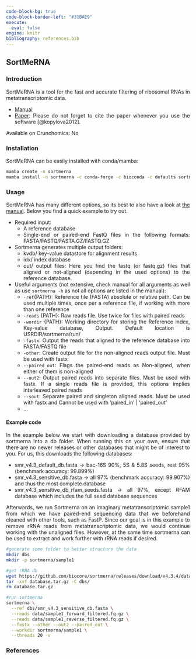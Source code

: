 ---
code-block-bg: true
code-block-border-left: "#31BAE9"
execute:
  eval: false
engine: knitr
bibliography: references.bib
---

<div style="text-align: justify">

## SortMeRNA

### Introduction

SortMeRNA is a tool for the fast and accurate filtering of ribosomal RNAs in metatranscriptomic data.

-   [Manual](https://sortmerna.readthedocs.io/en/latest/)
-   [Paper](https://academic.oup.com/bioinformatics/article/28/24/3211/246053): Please do not forget to cite the paper whenever you use the software [@kopylova2012].

Available on Crunchomics: No

### Installation

SortMeRNA can be easily installed with conda/mamba:

```{bash}
mamba create -n sortmerna
mamba install -n sortmerna -c conda-forge -c bioconda -c defaults sortmerna 
```

### Usage

SortMeRNA has many different options, so its best to also have a look at [the manual](https://github.com/OpenGene/fastp). Below you find a quick example to try out.

-   Required input:
    -   A reference database
    -   Single-end or paired-end FastQ files in the following formats: FASTA/FASTQ/FASTA.GZ/FASTQ.GZ
-   Sortmerna generates multiple output folders:
    -   kvdb/ key-value datastore for alignment results
    -   idx/ index database
    -   out/ output files: Here you find the fastq (or fastq.gz) files that aligned or not-aligned (depending in the used options) to the reference database.
-   Useful arguments (not extensive, check manual for all arguments as well as use `sortmerna -h` as not all options are listed in the manual):
    -   `-ref`{PATH}: Reference file (FASTA) absolute or relative path. Can be used multiple times, once per a reference file, if working with more than one reference
    -   `-reads` {PATH}: Raw reads file. Use twice for files with paired reads
    -   `-wordir` {PATH}: Working directory for storing the Reference index, Key-value database, Output. Default location is USRDIR/sortmerna/run/
    -   `-fastx`: Output the reads that aligned to the reference database into FASTA/FASTQ file
    -   `-other`: Create output file for the non-aligned reads output file. Must be used with fastx
    -   `--paired_out`: Flags the paired-end reads as Non-aligned, when either of them is non-aligned
    -   `--out2`: Output paired reads into separate files. Must be used with fastx. If a single reads file is provided, this options implies interleaved paired reads
    -   `--sout`: Separate paired and singleton aligned reads. Must be used with fastx and Cannot be used with 'paired_in' \| 'paired_out'
    -   ...

#### Example code

In the example below we start with downloading a database provided by sortmerna into a db folder. When running this on your own, ensure that there are no newer releases or other databases that might be of interest to you. For us, this downloads the following databases:

-   smr_v4.3_default_db.fasta -\> bac-16S 90%, 5S & 5.8S seeds, rest 95% (benchmark accuracy: 99.899%)
-   smr_v4.3_sensitive_db.fasta -\> all 97% (benchmark accuracy: 99.907%) and thus the most complete database
-   smr_v4.3_sensitive_db_rfam_seeds.fasta -\> all 97%, except RFAM database which includes the full seed database sequences

Afterwards, we run Sortmerna on an imaginary metatranscriptomic sample1 from which we have paired-end sequencing data that we beforehand cleaned with other tools, such as FastP. Since our goal is in this example to remove rRNA reads from metatranscriptomic data, we would continue working with the unaligned files. However, at the same time sortmerna can be used to extract and work further with rRNA reads if desired.

```{bash}
#generate some folder to better structure the data 
mkdir dbs
mkdir -p sortmerna/sample1

#get rRNA db
wget https://github.com/biocore/sortmerna/releases/download/v4.3.4/database.tar.gz
tar -xvf database.tar.gz -C dbs/
rm database.tar.gz 

#run sortmerna 
sortmerna \
  --ref dbs/smr_v4.3_sensitive_db.fasta \
  --reads data/sample1_forward_filtered.fq.gz \
  --reads data/sample1_reverse_filtered.fq.gz \
  --fastx --other --out2 --paired_out \
  --workdir sortmerna/sample1 \
  --threads 20 -v 
```

### References